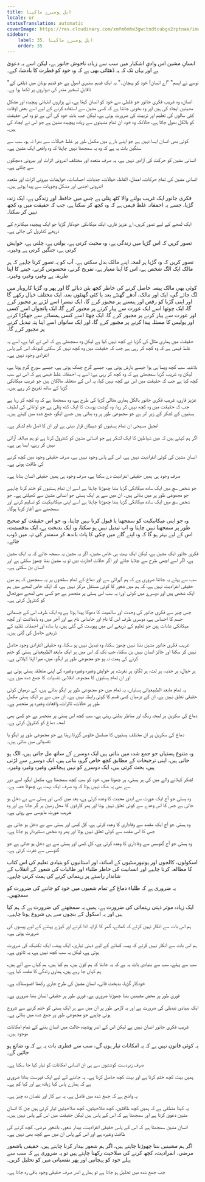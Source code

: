 ```yaml
---
title: ایل ہومبرے ماکینا
locale: ur
statusTranslation: automatic
coverImage: https://res.cloudinary.com/xmfm6mhw3gwctndtcubgx2rptnae/image/upload/v1740337243/small_cover_educacion_fundamental_a051170f1c.webp
sidebar:
    label: 35. ایل ہومبرے ماکینا
    order: 35
---
```

انسانِ مشین اس وادیِ اشکبار میں سب سے زیادہ ناخوش جانور ہے، لیکن اسے یہ دعویٰ ہے اور یہاں تک کہ یہ ڈھٹائی بھی ہے کہ وہ خود کو فطرت کا بادشاہ کہے۔

"نوسے تے اپسم" "اے انسان! خود کو پہچان۔" یہ ایک قدیم سنہری اصول ہے جو قدیم یونان میں ڈیلفی کے ناقابلِ تسخیر مندر کی دیواروں پر لکھا ہوا ہے۔

انسان، وہ غریب فکری جانور جو غلطی سے خود کو انسان کہتا ہے، نے ہزاروں انتہائی پیچیدہ اور مشکل مشینیں ایجاد کی ہیں اور وہ بخوبی جانتا ہے کہ کسی مشین سے استفادہ کرنے کے لیے اسے بعض اوقات کئی سالوں کی تعلیم اور تربیت کی ضرورت ہوتی ہے، لیکن جب بات خود کی آتی ہے تو وہ اس حقیقت کو بالکل بھول جاتا ہے، حالانکہ وہ خود ان تمام مشینوں سے زیادہ پیچیدہ مشین ہے جو اس نے ایجاد کی ہیں۔

کوئی بھی انسان ایسا نہیں ہے جو اپنے بارے میں مکمل طور پر غلط خیالات سے بھرا نہ ہو، سب سے سنگین بات یہ ہے کہ وہ یہ سمجھنا نہیں چاہتا کہ وہ واقعی ایک مشین ہے۔

انسانی مشین کو حرکت کی آزادی نہیں ہے، یہ صرف متعدد اور مختلف اندرونی اثرات اور بیرونی دھچکوں سے چلتی ہے۔

انسانی مشین کی تمام حرکات، اعمال، الفاظ، خیالات، جذبات، احساسات، خواہشات بیرونی اثرات اور متعدد اندرونی اجنبی اور مشکل وجوہات سے پیدا ہوتے ہیں۔

فکری جانور ایک غریب بولنے والا کٹھ پتلی ہے جس میں حافظہ اور زندگی ہے، ایک زندہ گڑیا، جسے یہ احمقانہ غلط فہمی ہے کہ وہ کچھ کر سکتا ہے، جب کہ حقیقت میں وہ کچھ نہیں کر سکتا۔

ایک لمحے کے لیے تصور کریں، اے عزیز قاری، ایک میکانکی خودکار گڑیا جو ایک پیچیدہ میکانزم کے ذریعے کنٹرول کی جاتی ہے۔

تصور کریں کہ اس گڑیا میں زندگی ہے، وہ محبت کرتی ہے، بولتی ہے، چلتی ہے، خواہش کرتی ہے، جنگیں کرتی ہے وغیرہ۔

تصور کریں کہ وہ گڑیا ہر لمحہ اپنے مالک بدل سکتی ہے۔ آپ کو یہ تصور کرنا چاہیے کہ ہر مالک ایک الگ شخص ہے، اس کا اپنا معیار ہے، تفریح کرنے، محسوس کرنے، جینے کا اپنا طریقہ ہے وغیرہ وغیرہ وغیرہ۔

کوئی بھی مالک پیسہ حاصل کرنے کی خاطر کچھ بٹن دبائے گا اور پھر وہ گڑیا کاروبار میں لگ جائے گی، ایک اور مالک، آدھے گھنٹے بعد یا کئی گھنٹوں بعد، ایک مختلف خیال رکھے گا اور اپنی گڑیا کو رقص اور ہنسنے پر مجبور کرے گا، ایک تیسرا اسے لڑنے پر مجبور کرے گا، ایک چوتھا اسے ایک عورت سے پیار کرنے پر مجبور کرے گا، ایک پانچواں اسے کسی اور عورت سے پیار کرنے پر مجبور کرے گا، ایک چھٹا اسے کسی ہمسائے سے جھگڑا کرنے اور پولیس کا مسئلہ پیدا کرنے پر مجبور کرے گا، اور ایک ساتواں اسے اپنا پتہ تبدیل کرنے پر مجبور کرے گا۔

حقیقت میں ہماری مثال کی گڑیا نے کچھ نہیں کیا ہے لیکن وہ سمجھتی ہے کہ اس نے کیا ہے، اسے یہ غلط فہمی ہے کہ وہ کچھ کر رہی ہے جب کہ حقیقت میں وہ کچھ نہیں کر سکتی کیونکہ اس کے پاس انفرادی وجود نہیں ہے۔

بلاشبہ سب کچھ ویسا ہی ہوا جیسے بارش ہوتی ہے، جیسے گرج چمک ہوتی ہے، جیسے سورج گرم ہوتا ہے، لیکن وہ غریب گڑیا سمجھتی ہے کہ وہ کچھ کر رہی ہے؛ اسے یہ احمقانہ غلط فہمی ہے کہ اس نے سب کچھ کیا ہے جب کہ حقیقت میں اس نے کچھ نہیں کیا، یہ اس کے متعلقہ مالکان ہیں جو غریب میکانکی گڑیا کے ساتھ تفریح کر رہے ہیں۔

عزیز قاری، غریب فکری جانور بالکل ہماری مثالی گڑیا کی طرح ہے، وہ سمجھتا ہے کہ وہ کچھ کر رہا ہے جب کہ حقیقت میں وہ کچھ نہیں کر رہا، وہ گوشت پوست کا ایک کٹھ پتلی ہے جو توانائی کی لطیف ہستیوں کے لشکر کے زیرِ اثر ہے جو مجموعی طور پر وہ بناتی ہیں جسے ایگو، جمع شدہ میں کہتے ہیں۔

انجیلِ مسیحی ان تمام ہستیوں کو شیطان قرار دیتی ہے اور ان کا اصل نام لشکر ہے۔

اگر ہم کہتے ہیں کہ میں شیاطین کا ایک لشکر ہے جو انسانی مشین کو کنٹرول کرتا ہے تو ہم مبالغہ آرائی نہیں کر رہے، ایسا ہی ہے۔

انسانِ مشین کی کوئی انفرادیت نہیں ہے، اس کے پاس وجود نہیں ہے، صرف حقیقی وجود میں کچھ کرنے کی طاقت ہوتی ہے۔

صرف وجود ہی ہمیں حقیقی انفرادیت دے سکتا ہے، صرف وجود ہی ہمیں حقیقی انسان بناتا ہے۔

جو شخص سچ میں ایک سادہ میکانکی گڑیا بننا چھوڑنا چاہتا ہے اسے ان تمام ہستیوں کو ختم کرنا چاہیے جو مجموعی طور پر میں بناتی ہیں۔ ان میں سے ہر ایک ہستی جو انسانی مشین سے کھیلتی ہے۔ جو شخص سچ میں ایک سادہ میکانکی گڑیا بننا چھوڑنا چاہتا ہے اسے اپنی میکانیکیت کو تسلیم کرنے اور سمجھنے سے آغاز کرنا ہوگا۔

وہ جو اپنی میکانیکیت کو سمجھنا یا قبول کرنا نہیں چاہتا، وہ جو اس حقیقت کو صحیح طور پر سمجھنا نہیں چاہتا وہ اب تبدیل نہیں ہو سکتا، وہ ایک بدبخت ہے، ایک بدقسمت، اس کے لیے بہتر ہو گا کہ وہ اپنے گلے میں چکی کا پاٹ باندھ کر سمندر کی تہہ میں ڈوب جائے۔

فکری جانور ایک مشین ہے، لیکن ایک بہت ہی خاص مشین، اگر یہ مشین یہ سمجھ جائے کہ یہ ایک مشین ہے، اگر اسے اچھی طرح سے چلایا جائے اور اگر حالات اجازت دیں تو یہ مشین بننا چھوڑ سکتی ہے اور انسان بن سکتی ہے۔

سب سے پہلے یہ جاننا ضروری ہے کہ ہم گہرائی سے اور دماغ کے تمام سطحوں پر یہ سمجھیں کہ ہم میں حقیقی انفرادیت نہیں ہے، کہ ہم میں شعور کا کوئی مستقل مرکز نہیں ہے، کہ ایک خاص لمحے میں ہم ایک شخص ہیں اور دوسرے میں کوئی اور؛ یہ سب اس ہستی پر منحصر ہے جو کسی بھی لمحے صورتحال کو کنٹرول کرتی ہے۔

جس چیز سے فکری جانور کی وحدت اور سالمیت کا دھوکا پیدا ہوتا ہے وہ ایک طرف اس کے جسمانی جسم کا احساس ہے، دوسری طرف اس کا نام اور خاندانی نام ہے اور آخر میں وہ یادداشت اور کچھ میکانکی عادات ہیں جو تعلیم کے ذریعے اس میں پیوست کی گئی ہیں، یا سادہ اور احمقانہ تقلید کے ذریعے حاصل کی گئی ہیں۔

غریب فکری جانور مشین بننا نہیں چھوڑ سکتا، وہ تبدیل نہیں ہو سکتا، وہ حقیقی انفرادی وجود حاصل نہیں کر سکتا اور جائز انسان نہیں بن سکتا، جب تک کہ اس میں ہر ایک مابعد الطبیعیاتی ہستی کو ختم کرنے کی ہمت نہ ہو جو مجموعی طور پر ایگو، میں، میرا اپنا کہلاتی ہے۔

ہر خیال، ہر جذبہ، ہر لت، ہر لگاؤ، ہر نفرت، ہر خواہش وغیرہ وغیرہ وغیرہ کی اپنی متعلقہ ہستی ہوتی ہے اور ان تمام ہستیوں کا مجموعہ انقلابی نفسیات کا جمع شدہ میں ہے۔

یہ تمام مابعد الطبیعیاتی ہستیاں، یہ تمام میں جو مجموعی طور پر ایگو بناتے ہیں، کے درمیان کوئی حقیقی تعلق نہیں ہے، ان کے درمیان کسی قسم کا کوئی رابطہ نہیں ہے۔ ان میں سے ہر ایک ہستی مکمل طور پر حالات، تاثرات، واقعات وغیرہ پر منحصر ہے۔

دماغ کی سکرین ہر لمحہ رنگ اور مناظر بدلتی رہتی ہے، سب کچھ اس ہستی پر منحصر ہے جو کسی بھی لمحہ دماغ کو کنٹرول کرتی ہے۔

دماغ کی سکرین پر ان مختلف ہستیوں کا مسلسل جلوس گزرتا رہتا ہے جو مجموعی طور پر ایگو یا نفسیاتی میں بناتی ہیں۔

وہ متنوع ہستیاں جو جمع شدہ میں بناتی ہیں ایک دوسرے کے ساتھ مل جاتی ہیں، الگ ہو جاتی ہیں، اپنی ترجیحات کے مطابق کچھ خاص گروہ بناتی ہیں، ایک دوسرے سے لڑتی ہیں، بحث کرتی ہیں، ایک دوسرے کو نہیں پہچانتیں وغیرہ وغیرہ وغیرہ۔

لشکر کہلانے والے میں کی ہر ہستی، ہر چھوٹا میں، خود کو سب کچھ سمجھتا ہے، مکمل ایگو، اسے دور سے بھی یہ شک نہیں ہوتا کہ وہ صرف ایک بہت ہی چھوٹا حصہ ہے۔

وہ ہستی جو آج ایک عورت سے ابدی محبت کا وعدہ کرتی ہے، بعد میں کسی اور ہستی سے بے دخل ہو جاتی ہے جس کا اس وعدے سے کوئی تعلق نہیں ہوتا اور پھر کارڈوں کا محل زمین پر گر جاتا ہے اور وہ غریب عورت مایوسی سے روتی ہے۔

وہ ہستی جو آج ایک مقصد سے وفاداری کا وعدہ کرتی ہے، کل کسی اور ہستی سے بے دخل ہو جاتی ہے جس کا اس مقصد سے کوئی تعلق نہیں ہوتا اور پھر وہ شخص دستبردار ہو جاتا ہے۔

وہ ہستی جو آج گنوسس سے وفاداری کا وعدہ کرتی ہے، کل کسی اور ہستی سے بے دخل ہو جاتی ہے جو گنوسس سے نفرت کرتی ہے۔

اسکولوں، کالجوں اور یونیورسٹیوں کے اساتذہ اور استانیوں کو بنیادی تعلیم کی اس کتاب کا مطالعہ کرنا چاہیے اور انسانیت کی خاطر طلباء اور طالبات کی شعور کے انقلاب کے شاندار راستے پر رہنمائی کرنے کی ہمت کرنی چاہیے۔

یہ ضروری ہے کہ طلباء دماغ کے تمام شعبوں میں خود کو جاننے کی ضرورت کو سمجھیں۔

ایک زیادہ موثر ذہنی رہنمائی کی ضرورت ہے، ہمیں یہ سمجھنے کی ضرورت ہے کہ ہم کیا ہیں اور یہ اسکول کے بنچوں سے ہی شروع ہونا چاہیے۔

ہم اس بات سے انکار نہیں کرتے کہ کھانے، گھر کا کرایہ ادا کرنے اور کپڑے پہننے کے لیے پیسوں کی ضرورت ہوتی ہے۔

ہم اس بات سے انکار نہیں کرتے کہ پیسہ کمانے کے لیے ذہنی تیاری، ایک پیشہ، ایک تکنیک کی ضرورت ہوتی ہے، لیکن یہ سب کچھ نہیں ہے، یہ ثانوی ہے۔

سب سے پہلے، سب سے بنیادی بات یہ ہے کہ یہ جاننا کہ ہم کون ہیں، ہم کیا ہیں، ہم کہاں سے آئے ہیں، ہم کہاں جا رہے ہیں، ہماری زندگی کا مقصد کیا ہے۔

خودکار گڑیا، بدبخت فانی، انسانِ مشین کی طرح جاری رکھنا افسوسناک ہے۔

فوری طور پر محض مشینیں بننا چھوڑنا ضروری ہے، فوری طور پر حقیقی انسان بننا ضروری ہے۔

ایک بنیادی تبدیلی کی ضرورت ہے اور یہ لازمی طور پر ان میں سے ہر ایک ہستی کو ختم کرنے سے شروع ہونی چاہیے جو مجموعی طور پر جمع شدہ میں بناتی ہے۔

غریب فکری جانور انسان نہیں ہے لیکن اس کے اندر پوشیدہ حالت میں انسان بننے کے تمام امکانات موجود ہیں۔

یہ کوئی قانون نہیں ہے کہ یہ امکانات تیار ہوں گے، سب سے فطری بات یہ ہے کہ وہ ضائع ہو جائیں گے۔

صرف زبردست کوششوں سے ہی ان انسانی امکانات کو تیار کیا جا سکتا ہے۔

ہمیں بہت کچھ ختم کرنا ہے اور بہت کچھ حاصل کرنا ہے۔ یہ جاننے کے لیے ایک فہرست بنانا ضروری ہے کہ ہمارے پاس کیا زیادہ ہے اور کیا کم ہے۔

یہ واضح ہے کہ جمع شدہ میں فاضل ہے، یہ بے کار اور نقصان دہ چیز ہے۔

یہ کہنا منطقی ہے کہ ہمیں کچھ طاقتیں، کچھ صلاحیتیں، کچھ صلاحیتیں تیار کرنی ہیں جن کا انسانِ مشین دعویٰ کرتا ہے اور سمجھتا ہے کہ اس کے پاس ہیں لیکن حقیقت میں اس کے پاس نہیں ہیں۔

انسانِ مشین سمجھتا ہے کہ اس کے پاس حقیقی انفرادیت، بیدار شعور، باشعور مرضی، کچھ کرنے کی طاقت وغیرہ ہے اور اس کے پاس ان میں سے کچھ بھی نہیں ہے۔

اگر ہم مشینیں بننا چھوڑنا چاہتے ہیں، اگر ہم شعور بیدار کرنا چاہتے ہیں، حقیقی باشعور مرضی، انفرادیت، کچھ کرنے کی صلاحیت رکھنا چاہتے ہیں تو یہ ضروری ہے کہ سب سے پہلے خود کو پہچانیں اور پھر نفسیاتی میں کو تحلیل کریں۔

جب جمع شدہ میں تحلیل ہو جاتا ہے تو ہمارے اندر صرف حقیقی وجود باقی رہ جاتا ہے۔

